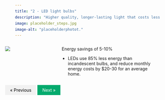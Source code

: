 ```yaml
---
title: "2 - LED light bulbs"
description: "Higher quality, longer-lasting light that costs less on electricity bills"
image: placeholder_steps.jpg
image-alt: "placeholderphotot."
---
```


:::: {.columns}

::: {.column width="20%"}
![](placeholder_steps.jpg)
:::

::: {.column width="10%"}
<!-- empty column to create gap -->
:::

::: {.column width="70%"}

 Energy savings of 5-10%

-   LEDs use 85% less energy than incandescent bulbs, and reduce monthly energy costs by \$20-30 for an average home.


:::

::::

<html>
<head>
<meta name="viewport" content="width=device-width, initial-scale=1">
<style>
a {
  text-decoration: none;
  display: inline-block;
  padding: 8px 16px;
}

a:hover {
  background-color: #ddd;
  color: black;
}

.previous {
  background-color: #f1f1f1;
  color: black;
}

.next {
  background-color: #04AA6D;
  color: white;
}

.round {
  border-radius: 50%;
}
</style>
</head>
<body>


<a href="01-step.html" class="previous">&laquo; Previous</a>
<a href="03-step.html" class="next float-end">Next &raquo;</a>

  
</body>
</html> 

